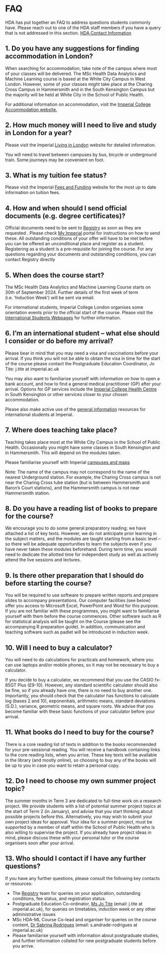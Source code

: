 # FAQ

HDA has put together an FAQ to address questions students commonly have. Please reach out to one of the HDA staff members if you have a query that is not addressed in this section. [HDA Contact Information](#contact-info)

## 1. Do you have any suggestions for finding accommodation in London? 

When searching for accommodation, take note of the campus where most of your classes will be delivered.  The MSc Health Data Analytics and Machine Learning course is based at the White City Campus in West London. However, some of your classes might take place at the Charing Cross Campus in Hammersmith and in the South Kensington Campus but the majority will be held at White City in the School of Public Health.

For additional information on accommodation, visit the [Imperial College Accommodation website.](https://www.imperial.ac.uk/students/accommodation/)

## 2. How much money will I need to live and study in London for a year?

Please visit the Imperial [Living in London](https://www.imperial.ac.uk/study/living-in-london/) website for detailed information. 

You will need to travel between campuses by bus, bicycle or underground train. Some journeys may be convenient on foot.

## 3. What is my tuition fee status? 

Please visit the Imperial [Fees and Funding](https://www.imperial.ac.uk/study/fees-and-funding/tuition-fees/fee-status/) website for the most up to date information on tuition fees.

## 4. How and when should I send official documents (e.g. degree certificates)?  

Official documents need to be sent to [Registry](https://www.imperial.ac.uk/admin-services/registry/) as soon as they are requested . Please check [My Imperial](https://www.imperial.ac.uk/admin-services/ict/self-service/admin-systems/my-imperial/) portal for instructions on how to send these. All outstanding conditions of your offer will have to be met before you can be offered an unconditional place and register as a student. Registering as a student is a pre-requisite for joining the course. For any questions regarding your documents and outstanding conditions, you can contact Registry directly

## 5. When does the course start?

The MSc Health Data Analytics and Machine Learning Course starts on 30th of September 2024. Further details of the first week of term (i.e. ‘Induction Week’) will be sent via email. 

For international students, Imperial College London organises some orientation events prior to the official start of the course. Please visit the [International Students Webpages](https://www.imperial.ac.uk/study/international-students/)  for further information. 

## 6. I’m an international student – what else should I consider or do before my arrival? 

Please bear in mind that you may need a visa and vaccinations before your arrival.
If you think you will not be able to obtain the visa in time for the start of the course please contact the Postgraduate Education Coordinator, Jo Tite: j.tite at imperial.ac.uk

You may also want to familiarise yourself with information on how to open a bank account, and how to find a general medical practitioner (GP) after your arrival.  Options for GP services include the [Imperial College Health Centre](https://www.imperialcollegehealthcentre.co.uk/) in South Kensington or other services closer to your chosen accommodation.  

Please also make active use of the [general information](https://www.imperial.ac.uk/study/international-students/) resources for international students at Imperial. 

## 7. Where does teaching take place? 

Teaching takes place most at the White City Campus in the School of Public Health. Occasionally you might have some classes in South Kensington and in Hammersmith. This will depend on the modules taken.

Please familiarise yourself with Imperial [campuses and maps](https://www.imperial.ac.uk/visit/campuses/)  

Note: The name of the campus may not correspond to the name of the nearest Underground station. For example, the Charing Cross campus is not near the Charing Cross tube station (but is between Hammersmith and Baron’s Court stations), and the Hammersmith campus is not near Hammersmith station. 

## 8. Do you have a reading list of books to prepare for the course?

We encourage you to do some general preparatory reading; we have attached a list of key texts. However, we do not anticipate prior learning in the subject matters, and the modules are taught starting from a basic level – so there will be adequate opportunities to learn the subjects even if you have never taken these modules beforehand. During term time, you would need to dedicate the allotted time for independent study as well as actively attend the live sessions and lectures.

## 9. Is there other preparation that I should do before starting the course?

You will be required to use software to prepare written reports and prepare slides to accompany presentations. Our computer facilities (see below) offer you access to Microsoft Excel, PowerPoint and Word for this purpose. If you are not familiar with these programmes, you might want to familiarise yourself with them before the course commences. Other software such as R for statistical analysis will be taught on the Course (please see the accompanying R preparation guide). In addition, communication and teaching software such as padlet will be introduced in induction week.


## 10. Will I need to buy a calculator?

You will need to do calculations for practicals and homework, where you can use laptops and/or mobile phones, so it may not be necessary to buy a calculator.

If you decide to buy a calculator, we recommend that you use the CASIO fx-85GT Plus (£9-10). However, any standard scientific calculator should also be fine, so if you already have one, there is no need to buy another one. Importantly, you should check that the calculator has functions to calculate log (bases 2 and 10), exponentials, arithmetic means, standard deviations (S.D.), variance, geometric means, and square roots. We advise that you become familiar with these basic functions of your calculator before your arrival.  

## 11. What books do I need to buy for the course? 

There is a core reading list of texts in addition to the books recommended for your pre-sessional reading. You will receive a handbook containing links to the core reading lists, when you arrive. These key texts will be available in the library (and mostly online), so choosing to buy any of the books will be up to you in case you want to retain a personal copy.  

## 12. Do I need to choose my own summer project topic? 

The summer months in Term 3 are dedicated to full-time work on a research project. We provide students with a list of potential summer project topics at the start of Term 2 (in January), and advise that you start thinking about possible projects before this. Alternatively, you may wish to submit your own project ideas for approval. Your idea for a summer project, must be supported by a member of staff within the School of Public Health who is also willing to supervise the project. If you already have project ideas in mind, please discuss these with your personal tutor or the course organisers soon after your arrival. 

## 13. Who should I contact if I have any further questions? 

If you have any further questions, please consult the following key contacts or resources:

*	The [Registry](https://www.imperial.ac.uk/admin-services/registry/) team for queries on your application, outstanding conditions, fee status, and registration status.
*	Postgraduate Education Co-ordinator, [Ms Jo Tite](https://www.imperial.ac.uk/people/j.tite) (email: j.tite at imperial.ac.uk), for queries on timetables, induction week or any other administrative issues
*	MSc HDA-ML Course Co-lead and organiser for queries on the course content, [Dr Sabrina Rodrigues](https://www.imperial.ac.uk/people/s.andrade-rodrigues) (email: s.andrade-rodrigues at imperial.ac.uk) 
*	Please familiarise yourself with information about postgraduate studies, and further information collated for new postgraduate students before you arrive. 
